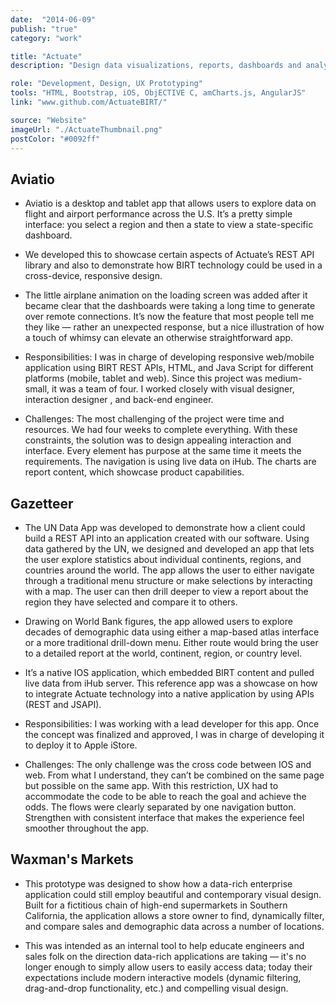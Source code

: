```yaml
---
date:  "2014-06-09"
publish: "true" 
category: "work"

title: "Actuate"
description: "Design data visualizations, reports, dashboards and analytic content using Actuate BIRT"

role: "Development, Design, UX Prototyping"
tools: "HTML, Bootstrap, iOS, ObjECTIVE C, amCharts.js, AngularJS" 
link: "www.github.com/ActuateBIRT/" 

source: "Website"
imageUrl: "./ActuateThumbnail.png"
postColor: "#0092ff"
---
```



<ImageWrap srcName="ActuateWhiteBoard"/>

## Aviatio

- Aviatio is a desktop and tablet app that allows users to explore data on flight and airport performance across the U.S. It’s a pretty simple interface: you select a region and then a state to view a state-specific dashboard.

- We developed this to showcase certain aspects of Actuate’s REST API library and also to demonstrate how BIRT technology could be used in a cross-device, responsive design.

- The little airplane animation on the loading screen was added after it became clear that the dashboards were taking a long time to generate over remote connections. It’s now the feature that most people tell me they like — rather an unexpected response, but a nice illustration of how a touch of whimsy can elevate an otherwise straightforward app.

- Responsibilities: I was in charge of developing responsive web/mobile application using BIRT REST APIs, HTML, and Java Script for different platforms (mobile, tablet and web). Since this project was medium-small, it was a team of four. I worked closely with visual designer, interaction designer , and back-end engineer.

- Challenges: The most challenging of the project were time and resources. We had four weeks to complete everything. With these constraints, the solution was to design appealing interaction and interface. Every element has purpose at the same time it meets the requirements. The navigation is using live data on iHub. The charts are report content, which showcase product capabilities.

<PhotoGallery variant="Aviatio"/>

## Gazetteer

- The UN Data App was developed to demonstrate how a client could build a REST API into an application created with our software. Using data gathered by the UN, we designed and developed an app that lets the user explore statistics about individual continents, regions, and countries around the world. The app allows the user to either navigate through a traditional menu structure or make selections by interacting with a map. The user can then drill deeper to view a report about the region they have selected and compare it to others.

- Drawing on World Bank figures, the app allowed users to explore decades of demographic data using either a map-based atlas interface or a more traditional drill-down menu. Either route would bring the user to a detailed report at the world, continent, region, or country level.

- It’s a native IOS application, which embedded BIRT content and pulled live data from iHub server. This reference app was a showcase on how to integrate Actuate technology into a native application by using APIs (REST and JSAPI).

- Responsibilities: I was working with a lead developer for this app. Once the concept was finalized and approved, I was in charge of developing it to deploy it to Apple iStore.

- Challenges: The only challenge was the cross code between IOS and web. From what I understand, they can’t be combined on the same page but possible on the same app. With this restriction, UX had to accommodate the code to be able to reach the goal and achieve the odds. The flows were clearly separated by one navigation button. Strengthen with consistent interface that makes the experience feel smoother throughout the app.

<PhotoGallery variant="Gazetteer"/>

## Waxman's Markets

- This prototype was designed to show how a data-rich enterprise application could still employ beautiful and contemporary visual design.  Built for a fictitious chain of high-end supermarkets in Southern California, the application allows a store owner to find, dynamically filter, and compare sales and demographic data across a number of locations.

- This was intended as an internal tool to help educate engineers and sales folk on the direction data-rich applications are taking — it's no longer enough to simply allow users to easily access data; today their expectations include modern interactive models (dynamic filtering, drag-and-drop functionality, etc.) and compelling visual design.

<PhotoGallery variant="Waxman" columns={2}/> 